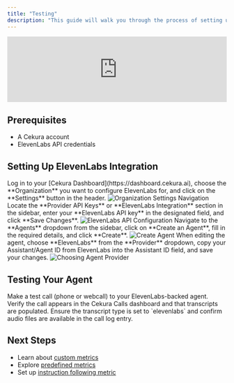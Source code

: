 ```yaml
---
title: "Testing"
description: "This guide will walk you through the process of setting up and testing voice agents using ElevenLabs integration in Cekura. When creating a new agent, you can select ElevenLabs as your provider after configuring the ElevenLabs API key in your organization settings."
---
```


<iframe
  width="100%"
  style={{ aspectRatio: "16 / 9" }}
  src="https://www.tella.tv/video/testing-elevenlabs/embed"
  frameborder="0"
  allow="accelerometer; autoplay; clipboard-write; encrypted-media; gyroscope; picture-in-picture"
  allowfullscreen
></iframe>

## Prerequisites

- A Cekura account
- ElevenLabs API credentials

## Setting Up ElevenLabs Integration

<Steps>
<Step title="Access Organization Settings">
Log in to your [Cekura Dashboard](https://dashboard.cekura.ai), choose the **Organization** you want to configure ElevenLabs for, and click on the **Settings** button in the header.

<img src="/images/org-button-click.png" alt="Organization Settings Navigation" />
</Step>

<Step title="Configure ElevenLabs Authentication">
Locate the **Provider API Keys** or **ElevenLabs Integration** section in the sidebar, enter your **ElevenLabs API key** in the designated field, and click **Save Changes**.

<img src="/images/elevenlabs-api-key.png" alt="ElevenLabs API Configuration" />
</Step>

<Step title="Create a New Agent">
Navigate to the **Agents** dropdown from the sidebar, click on **Create an Agent**, fill in the required details, and click **Create**.

<img src="/images/create-agent.png" alt="Create Agent" />
</Step>

<Step title="Select ElevenLabs as Your Provider">
When editing the agent, choose **ElevenLabs** from the **Provider** dropdown, copy your Assistant/Agent ID from ElevenLabs into the Assistant ID field, and save your changes.

<img src="/images/create-agent.png" alt="Choosing Agent Provider" />
</Step>
</Steps>

## Testing Your Agent

<Steps>
<Step title="Run a Test Call">
Make a test call (phone or webcall) to your ElevenLabs-backed agent. Verify the call appears in the Cekura Calls dashboard and that transcripts are populated.
</Step>

<Step title="Verify Transcript and Audio">
Ensure the transcript type is set to `elevenlabs` and confirm audio files are available in the call log entry.
</Step>
</Steps>

## Next Steps

- Learn about [custom metrics](/documentation/key-concepts/metrics/custom-metrics)
- Explore [predefined metrics](/documentation/key-concepts/metrics/pre-defined-metrics)
- Set up [instruction following metric](/documentation/key-concepts/metrics/instruction-following-metric)
